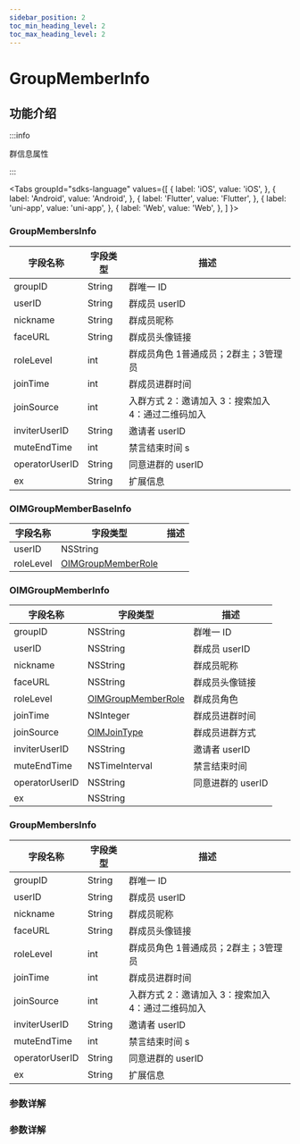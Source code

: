 ```yaml
---
sidebar_position: 2
toc_min_heading_level: 2
toc_max_heading_level: 2
---
```


# GroupMemberInfo

## 功能介绍

:::info

群信息属性

:::

<Tabs
groupId="sdks-language"
values={[
{ label: 'iOS', value: 'iOS', },
{ label: 'Android', value: 'Android', },
{ label: 'Flutter', value: 'Flutter', },
{ label: 'uni-app', value: 'uni-app', },
{ label: 'Web', value: 'Web', },
]
}>

<TabItem value="Flutter">

### GroupMembersInfo

| 字段名称       | 字段类型                                           | 描述              |
| -------------- | -------------------------------------------------- | ----------------- |
| groupID        | String                                           | 群唯一 ID         |
| userID         | String                                           | 群成员 userID     |
| nickname       | String                                           | 群成员昵称        |
| faceURL        | String                                           | 群成员头像链接    |
| roleLevel      | int | 群成员角色  1普通成员；2群主；3管理员      |
| joinTime       | int                                          | 群成员进群时间    |
| joinSource     | int       | 入群方式 2：邀请加入 3：搜索加入 4：通过二维码加入    |
| inviterUserID  | String                                           | 邀请者 userID     |
| muteEndTime    | int                                     | 禁言结束时间 s     |
| operatorUserID | String                                           | 同意进群的 userID |
| ex             | String                                           |   扩展信息                |


</TabItem>

<TabItem value="iOS">

### OIMGroupMemberBaseInfo

| 字段名称  | 字段类型                                           | 描述 |
| --------- | -------------------------------------------------- | ---- |
| userID    | NSString                                           |      |
| roleLevel | [OIMGroupMemberRole](docs/sdks/Enum/RoleLevel.mdx) |      |

### OIMGroupMemberInfo

| 字段名称       | 字段类型                                           | 描述              |
| -------------- | -------------------------------------------------- | ----------------- |
| groupID        | NSString                                           | 群唯一 ID         |
| userID         | NSString                                           | 群成员 userID     |
| nickname       | NSString                                           | 群成员昵称        |
| faceURL        | NSString                                           | 群成员头像链接    |
| roleLevel      | [OIMGroupMemberRole](docs/sdks/Enum/RoleLevel.mdx) | 群成员角色        |
| joinTime       | NSInteger                                          | 群成员进群时间    |
| joinSource     | [OIMJoinType](docs/sdks/Enum/JoinSource.mdx)       | 群成员进群方式    |
| inviterUserID  | NSString                                           | 邀请者 userID     |
| muteEndTime    | NSTimeInterval                                     | 禁言结束时间      |
| operatorUserID | NSString                                           | 同意进群的 userID |
| ex             | NSString                                           |                   |

</TabItem>

<TabItem value="Android">

### GroupMembersInfo

| 字段名称       | 字段类型                                           | 描述              |
| -------------- | -------------------------------------------------- | ----------------- |
| groupID        | String                                           | 群唯一 ID         |
| userID         | String                                           | 群成员 userID     |
| nickname       | String                                           | 群成员昵称        |
| faceURL        | String                                           | 群成员头像链接    |
| roleLevel      | int | 群成员角色  1普通成员；2群主；3管理员      |
| joinTime       | int                                          | 群成员进群时间    |
| joinSource     | int       | 入群方式 2：邀请加入 3：搜索加入 4：通过二维码加入    |
| inviterUserID  | String                                           | 邀请者 userID     |
| muteEndTime    | int                                     | 禁言结束时间 s     |
| operatorUserID | String                                           | 同意进群的 userID |
| ex             | String                                           |   扩展信息                |

</TabItem>

<TabItem value="Web">

### 参数详解

</TabItem>

<TabItem value="uni-app">

### 参数详解

</TabItem>

</Tabs>
